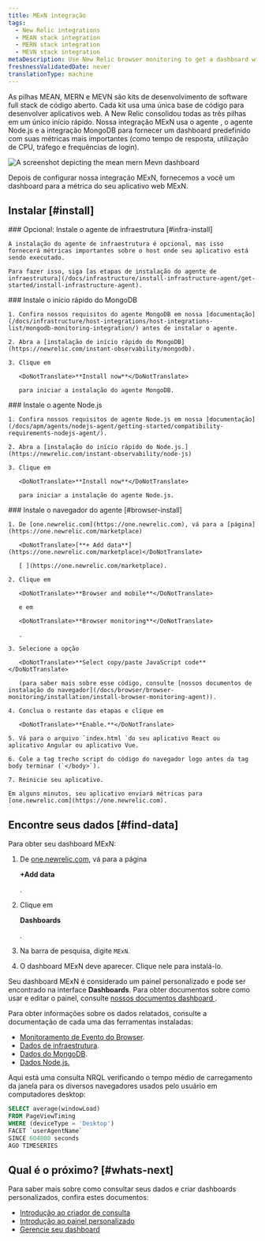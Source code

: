 ```yaml
---
title: MExN integração
tags:
  - New Relic integrations
  - MEAN stack integration
  - MERN stack integration
  - MEVN stack integration
metaDescription: Use New Relic browser monitoring to get a dashboard with metrics from your MExN stack.
freshnessValidatedDate: never
translationType: machine
---
```



As pilhas MEAN, MERN e MEVN são kits de desenvolvimento de software full stack de código aberto. Cada kit usa uma única base de código para desenvolver aplicativos web. A New Relic consolidou todas as três pilhas em um único início rápido. Nossa integração MExN usa o agente <InlinePopover type="browser"/>, o agente Node.js e a integração MongoDB para fornecer um dashboard predefinido com suas métricas mais importantes (como tempo de resposta, utilização de CPU, tráfego e frequências de login).

<img
  title="Mean Mern Mevn dashboard"
  alt="A screenshot depicting the mean mern Mevn dashboard"
  src={infrastructureMeanMernMevnIntegrationDashboard}
/>

<figcaption>
  Depois de configurar nossa integração MExN, fornecemos a você um dashboard para a métrica do seu aplicativo web MExN.
</figcaption>

## Instalar [#install]

<Steps>
  <Step>
    ### Opcional: Instale o agente de infraestrutura [#infra-install]

    A instalação do agente de infraestrutura é opcional, mas isso fornecerá métricas importantes sobre o host onde seu aplicativo está sendo executado.

    Para fazer isso, siga [as etapas de instalação do agente de infraestrutura](/docs/infrastructure/install-infrastructure-agent/get-started/install-infrastructure-agent).
  </Step>

  <Step>
    ### Instale o início rápido do MongoDB

    1. Confira nossos requisitos do agente MongoDB em nossa [documentação](/docs/infrastructure/host-integrations/host-integrations-list/mongodb-monitoring-integration/) antes de instalar o agente.

    2. Abra a [instalação de início rápido do MongoDB](https://newrelic.com/instant-observability/mongodb).

    3. Clique em

       <DoNotTranslate>**Install now**</DoNotTranslate>

       para iniciar a instalação do agente MongoDB.
  </Step>

  <Step>
    ### Instale o agente Node.js

    1. Confira nossos requisitos de agente Node.js em nossa [documentação](/docs/apm/agents/nodejs-agent/getting-started/compatibility-requirements-nodejs-agent/).

    2. Abra a [instalação do início rápido do Node.js.](https://newrelic.com/instant-observability/node-js)

    3. Clique em

       <DoNotTranslate>**Install now**</DoNotTranslate>

       para iniciar a instalação do agente Node.js.
  </Step>

  <Step>
    ### Instale o navegador do agente [#browser-install]

    1. De [one.newrelic.com](https://one.newrelic.com), vá para a [página](https://one.newrelic.com/marketplace)

       <DoNotTranslate>[**+ Add data**](https://one.newrelic.com/marketplace)</DoNotTranslate>

       [ ](https://one.newrelic.com/marketplace).

    2. Clique em

       <DoNotTranslate>**Browser and mobile**</DoNotTranslate>

       e em

       <DoNotTranslate>**Browser monitoring**</DoNotTranslate>

       .

    3. Selecione a opção

       <DoNotTranslate>**Select copy/paste JavaScript code**</DoNotTranslate>

       (para saber mais sobre esse código, consulte [nossos documentos de instalação do navegador](/docs/browser/browser-monitoring/installation/install-browser-monitoring-agent)).

    4. Conclua o restante das etapas e clique em

       <DoNotTranslate>**Enable.**</DoNotTranslate>

    5. Vá para o arquivo `index.html `do seu aplicativo React ou aplicativo Angular ou aplicativo Vue.

    6. Cole a tag trecho script do código do navegador logo antes da tag body terminar (`</body>`).

    7. Reinicie seu aplicativo.

    Em alguns minutos, seu aplicativo enviará métricas para [one.newrelic.com](https://one.newrelic.com).
  </Step>
</Steps>

## Encontre seus dados [#find-data]

Para obter seu dashboard MExN:

1. De [one.newrelic.com](https://one.newrelic.com), vá para a página

   <DoNotTranslate>**+Add data**</DoNotTranslate>

   .

2. Clique em

   <DoNotTranslate>**Dashboards**</DoNotTranslate>

   .

3. Na barra de pesquisa, digite `MExN`.

4. O dashboard MExN deve aparecer. Clique nele para instalá-lo.

Seu dashboard MExN é considerado um painel personalizado e pode ser encontrado na interface <DoNotTranslate>**Dashboards**</DoNotTranslate>. Para obter documentos sobre como usar e editar o painel, consulte [nossos documentos dashboard ](/docs/query-your-data/explore-query-data/dashboards/introduction-dashboards).

Para obter informações sobre os dados relatados, consulte a documentação de cada uma das ferramentas instaladas:

* [Monitoramento de Evento do Browser](/docs/data-apis/understand-data/event-data/events-reported-browser-monitoring).
* [Dados de infraestrutura](/docs/infrastructure/manage-your-data/data-instrumentation/default-infrastructure-monitoring-data/#infrastructure-events).
* [Dados do MongoDB](/docs/infrastructure/host-integrations/host-integrations-list/mongodb/mongodb-monitoring-integration-new/#find-and-use/).
* [Dados Node.js.](/docs/apm/agents/nodejs-agent/getting-started/introduction-new-relic-nodejs/)

Aqui está uma consulta NRQL verificando o tempo médio de carregamento da janela para os diversos navegadores usados pelo usuário em computadores desktop:

```sql
SELECT average(windowLoad) 
FROM PageViewTiming 
WHERE (deviceType = 'Desktop') 
FACET `userAgentName` 
SINCE 604800 seconds 
AGO TIMESERIES
```

## Qual é o próximo? [#whats-next]

Para saber mais sobre como consultar seus dados e criar dashboards personalizados, confira estes documentos:

* [Introdução ao criador de consulta](/docs/query-your-data/explore-query-data/query-builder/introduction-query-builder)
* [Introdução ao painel personalizado](/docs/query-your-data/explore-query-data/dashboards/introduction-dashboards)
* [Gerencie seu dashboard](/docs/query-your-data/explore-query-data/dashboards/manage-your-dashboard)
